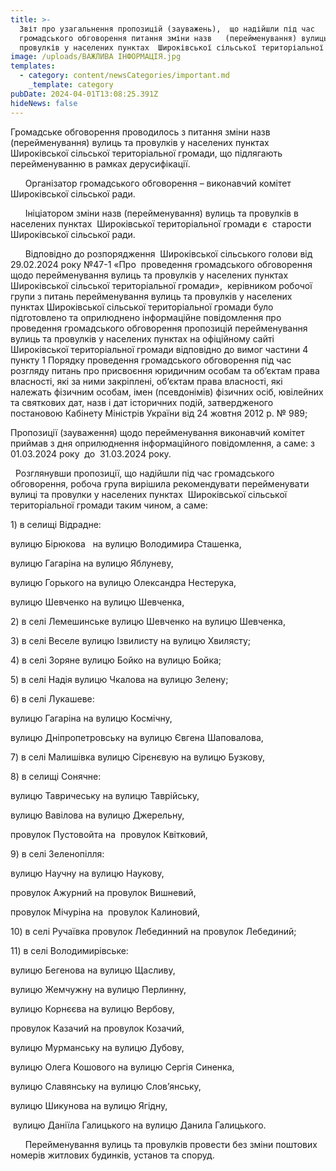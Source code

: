 ```yaml
---
title: >-
  Звіт про узагальнення пропозицій (зауважень),  що надійшли під час
  громадського обговорення питання зміни назв   (перейменування) вулиць та
  провулків у населених пунктах  Широківської сільської територіальної громади
image: /uploads/ВАЖЛИВА ІНФОРМАЦІЯ.jpg
templates:
  - category: content/newsCategories/important.md
    _template: category
pubDate: 2024-04-01T13:08:25.391Z
hideNews: false
---
```


Громадське обговорення проводилось з питання зміни назв  (перейменування) вулиць та провулків у населених пунктах  Широківської сільської територіальної громади, що підлягають перейменуванню в рамках дерусифікації. 

      Організатор громадського обговорення – виконавчий комітет  Широківської сільської ради.

      Ініціатором зміни назв (перейменування) вулиць та провулків в населених пунктах  Широківської територіальної громади є  старости Широківської сільської ради.  

      Відповідно до розпорядження  Широківської сільського голови від 29.02.2024 року №47-1 «Про  проведення громадського обговорення щодо перейменування вулиць та провулків у населених пунктах  Широківської сільської територіальної громади»,  керівником робочої групи з питань перейменування вулиць та провулків у населених пунктах Широківської сільської територіальної громади було підготовлено та оприлюднено інформаційне повідомлення про проведення громадського обговорення пропозицій перейменування вулиць та провулків у населених пунктах на офіційному сайті  Широківської територіальної громади відповідно до вимог частини 4 пункту 1 Порядку проведення громадського обговорення під час розгляду питань про присвоєння юридичним особам та об’єктам права власності, які за ними закріплені, об’єктам права власності, які належать фізичним особам, імен (псевдонімів) фізичних осіб, ювілейних та святкових дат, назв і дат історичних подій, затвердженого постановою Кабінету Міністрів України від 24 жовтня 2012 р. № 989; 

Пропозиції (зауваження) щодо перейменування виконавчий комітет приймав з дня оприлюднення інформаційного повідомлення, а саме: з  01.03.2024 року  до  31.03.2024 року.

 	Розглянувши пропозиції, що надійшли під час громадського обговорення, робоча група вирішила рекомендувати перейменувати вулиці та провулки у населених пунктах  Широківської сільської територіальної громади таким чином, а саме:

1\) в селищі Відрадне:

вулицю Бірюкова   на вулицю Володимира Сташенка,

вулицю Гагаріна на вулицю Яблуневу,

вулицю Горького на вулицю Олександра Нестерука, 

вулицю Шевченко на вулицю Шевченка,

2\) в селі Лемешинське вулицю Шевченко на вулицю Шевченка,

3\) в селі Веселе вулицю Ізвилисту на вулицю Хвилясту;

4\) в селі Зоряне вулицю Бойко на вулицю Бойка;

5\) в селі Надія вулицю Чкалова на вулицю Зелену;

6\) в селі Лукашеве:

вулицю Гагаріна на вулицю Космічну,

вулицю Дніпропетровську на вулицю Євгена Шаповалова,

7\) в селі Малишівка вулицю Сірєнєвую на вулицю Бузкову,

8\) в селищі Сонячне: 

вулицю Тавричеську на вулицю Таврійську,

вулицю Вавілова на вулицю Джерельну,

провулок Пустовойта на  провулок Квітковий,

9\) в селі Зеленопілля:

вулицю Научну на вулицю Наукову,

провулок Ажурний на провулок Вишневий,

провулок Мічуріна на  провулок Калиновий,

10\) в селі Ручаївка провулок Лебединний на провулок Лебединий;

11\) в селі Володимирівське:

вулицю Бегенова на вулицю Щасливу,

вулицю Жемчужну на вулицю Перлинну,

вулицю Корнєєва на вулицю Вербову,

провулок Казачий на провулок Козачий,

вулицю Мурманську на вулицю Дубову,

вулицю Олега Кошового на вулицю Сергія Синенка,

вулицю Славянську на вулицю Слов’янську,

вулицю Шикунова на вулицю Ягідну,

 вулицю Даніїла Галицького на вулицю Данила Галицького.

      Перейменування вулиць та провулків провести без зміни поштових номерів житлових будинків, установ та споруд.  




